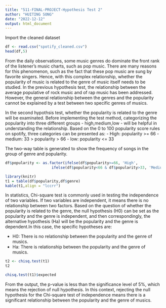 ---
title: "511-FINAL-PROJECT-Hypothesis Test 2"
author: "HUITING SONG"
date: "2022-12-12"
output: html_document
---

Import the cleaned dataset
```{r}
df <- read.csv("spotify_cleaned.csv")
head(df,5)
```

From the daily observations, some music genres do dominate the front rank of the listener's music charts, such as pop music. There are many reasons for this phenomenon, such as the fact that these pop music are sung by favorite singers. Hence, with this complex relationship, whether the popularity of music is related to the genre of music itself needs to be studied. In the previous hypothesis test, the relationship between the average populative of rock music and of rap music has been addressed. However, the general relationship between the genres and the popularity cannot be explained by a test between two specific genres of musics.

In the second hypothsis test, whether the popularity is related to the genre will be examinated. Before implementing the test method, categorizing the popularity into three different groups - high,medium,low -  will be helpful in understanding the relationship. Based on the 0 to 100 popularity score rules on spotify, three categories can be presented as: 
 - High: popularity >= 66
 - medium: 33 > popularity > 66
 - low: popularity <= 33

The two-way table is generated to show the frequency of songs in the group of genre and popularity. 
```{r}
df$popularity <- as.factor(ifelse(df$popularity>=66, 'High',
                     ifelse(df$popularity<66 & df$popularity>33, 'Medium','Low')))
```

```{r}
library(knitr)
t1 = table(df$popularity,df$genre)
kable(t1,align = "lccrr")
```

In statistics, Chi-square test is commonly used in testing the independence of two variables. If two variables are independent, it means there is no relationship between two factors. Based on the question of whether the popularity is related to the genre, the null hypothesis (H0) can be set as the popularity and the genre is independent, and then correspondingly, the alternative hypothesis (Ha) will be the popularity and the genre is dependent.In this case, the specific hypotheses are:

- H0: There is no relationship between the popularity and the genre of musics.
- Ha: There is relationship between the popularity and the genre of musics.
```{r}
t2 <- chisq.test(t1)
t2
```
```{r}
chisq.test(t1)$expected
```

From the output, the p-value is less than the significance level of 5%, which means the rejection of null hypothesis. In this context, rejecting the null hypothesis for the Chi-square test of independence means there is a significant relationship between the popularity and the genre of musics. 